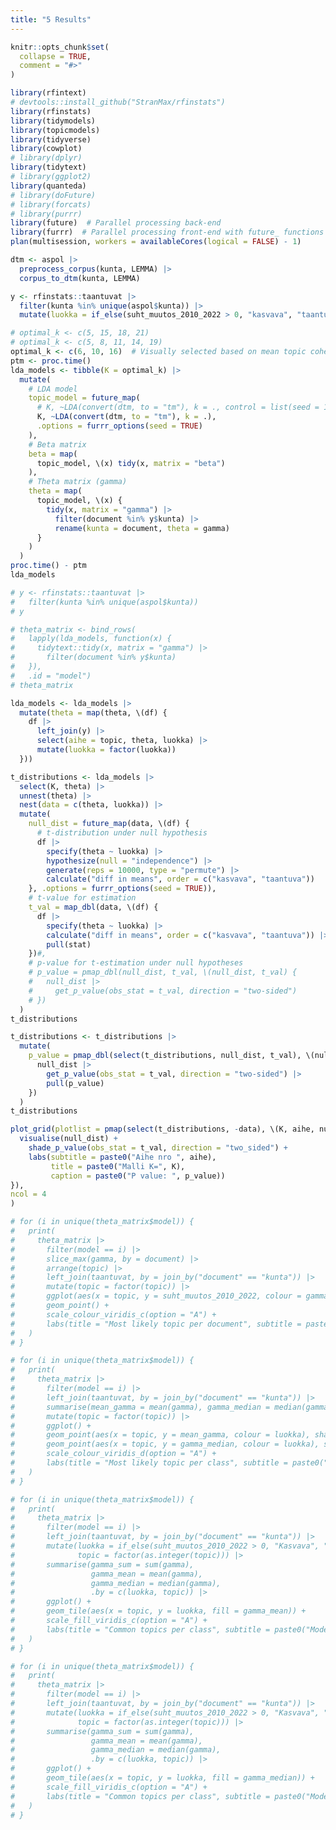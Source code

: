 ```yaml
---
title: "5 Results"
---
```


```r
knitr::opts_chunk$set(
  collapse = TRUE,
  comment = "#>"
)
```

```r
library(rfintext)
# devtools::install_github("StranMax/rfinstats")
library(rfinstats)
library(tidymodels)
library(topicmodels)
library(tidyverse)
library(cowplot)
# library(dplyr)
library(tidytext)
# library(ggplot2)
library(quanteda)
# library(doFuture)
# library(forcats)
# library(purrr)
library(future)  # Parallel processing back-end
library(furrr)  # Parallel processing front-end with future_ functions
plan(multisession, workers = availableCores(logical = FALSE) - 1)
```

```r
dtm <- aspol |>
  preprocess_corpus(kunta, LEMMA) |>
  corpus_to_dtm(kunta, LEMMA)
```

```r
y <- rfinstats::taantuvat |>
  filter(kunta %in% unique(aspol$kunta)) |>
  mutate(luokka = if_else(suht_muutos_2010_2022 > 0, "kasvava", "taantuva"))
```


```r
# optimal_k <- c(5, 15, 18, 21)
# optimal_k <- c(5, 8, 11, 14, 19)
optimal_k <- c(6, 10, 16)  # Visually selected based on mean topic coherence (see article 3)
ptm <- proc.time()
lda_models <- tibble(K = optimal_k) |>
  mutate(
    # LDA model
    topic_model = future_map(  
      # K, ~LDA(convert(dtm, to = "tm"), k = ., control = list(seed = 1234)),
      K, ~LDA(convert(dtm, to = "tm"), k = .),
      .options = furrr_options(seed = TRUE)
    ),
    # Beta matrix
    beta = map(
      topic_model, \(x) tidy(x, matrix = "beta")
    ),
    # Theta matrix (gamma)
    theta = map(
      topic_model, \(x) {
        tidy(x, matrix = "gamma") |> 
          filter(document %in% y$kunta) |>
          rename(kunta = document, theta = gamma)
      }
    )
  )
proc.time() - ptm
lda_models
```

```r
# y <- rfinstats::taantuvat |>
#   filter(kunta %in% unique(aspol$kunta))
# y
```

```r
# theta_matrix <- bind_rows(
#   lapply(lda_models, function(x) {
#     tidytext::tidy(x, matrix = "gamma") |>
#       filter(document %in% y$kunta)
#   }),
#   .id = "model")
# theta_matrix
```

```r
lda_models <- lda_models |>
  mutate(theta = map(theta, \(df) {
    df |>
      left_join(y) |>
      select(aihe = topic, theta, luokka) |>
      mutate(luokka = factor(luokka))
  }))
```


```r
t_distributions <- lda_models |>
  select(K, theta) |>
  unnest(theta) |>
  nest(data = c(theta, luokka)) |>
  mutate(
    null_dist = future_map(data, \(df) {
      # t-distribution under null hypothesis
      df |>
        specify(theta ~ luokka) |>
        hypothesize(null = "independence") |>
        generate(reps = 10000, type = "permute") |>
        calculate("diff in means", order = c("kasvava", "taantuva"))
    }, .options = furrr_options(seed = TRUE)),
    # t-value for estimation
    t_val = map_dbl(data, \(df) {
      df |>
        specify(theta ~ luokka) |>
        calculate("diff in means", order = c("kasvava", "taantuva")) |>
        pull(stat)
    })#,
    # p-value for t-estimation under null hypotheses
    # p_value = pmap_dbl(null_dist, t_val, \(null_dist, t_val) {
    #   null_dist |>
    #     get_p_value(obs_stat = t_val, direction = "two-sided")
    # })
  )
t_distributions
```

```r
t_distributions <- t_distributions |>
  mutate(
    p_value = pmap_dbl(select(t_distributions, null_dist, t_val), \(null_dist, t_val) {
      null_dist |>
        get_p_value(obs_stat = t_val, direction = "two-sided") |>
        pull(p_value)
    })
  )
t_distributions
```


```r
plot_grid(plotlist = pmap(select(t_distributions, -data), \(K, aihe, null_dist, t_val, p_value) {
  visualise(null_dist) +
    shade_p_value(obs_stat = t_val, direction = "two_sided") +
    labs(subtitle = paste0("Aihe nro ", aihe), 
         title = paste0("Malli K=", K),
         caption = paste0("P value: ", p_value)) 
}),
ncol = 4
)
```


```r
# for (i in unique(theta_matrix$model)) {
#   print(
#     theta_matrix |>
#       filter(model == i) |>
#       slice_max(gamma, by = document) |>
#       arrange(topic) |>
#       left_join(taantuvat, by = join_by("document" == "kunta")) |>
#       mutate(topic = factor(topic)) |>
#       ggplot(aes(x = topic, y = suht_muutos_2010_2022, colour = gamma)) +
#       geom_point() +
#       scale_colour_viridis_c(option = "A") +
#       labs(title = "Most likely topic per document", subtitle = paste0("Model_", i))
#   )
# }
```

```r
# for (i in unique(theta_matrix$model)) {
#   print(
#     theta_matrix |>
#       filter(model == i) |>
#       left_join(taantuvat, by = join_by("document" == "kunta")) |>
#       summarise(mean_gamma = mean(gamma), gamma_median = median(gamma), .by = c(luokka, topic)) |>
#       mutate(topic = factor(topic)) |>
#       ggplot() +
#       geom_point(aes(x = topic, y = mean_gamma, colour = luokka), shape = 16) +
#       geom_point(aes(x = topic, y = gamma_median, colour = luokka), shape = 17) +
#       scale_colour_viridis_d(option = "A") +
#       labs(title = "Most likely topic per class", subtitle = paste0("Model_", i))
#   )
# }
```

```r
# for (i in unique(theta_matrix$model)) {
#   print(
#     theta_matrix |>
#       filter(model == i) |>
#       left_join(taantuvat, by = join_by("document" == "kunta")) |>
#       mutate(luokka = if_else(suht_muutos_2010_2022 > 0, "Kasvava", "Taantuva"),
#              topic = factor(as.integer(topic))) |>
#       summarise(gamma_sum = sum(gamma),
#                 gamma_mean = mean(gamma),
#                 gamma_median = median(gamma),
#                 .by = c(luokka, topic)) |>
#       ggplot() +
#       geom_tile(aes(x = topic, y = luokka, fill = gamma_mean)) +
#       scale_fill_viridis_c(option = "A") +
#       labs(title = "Common topics per class", subtitle = paste0("Model_", i))
#   )
# }
```

```r
# for (i in unique(theta_matrix$model)) {
#   print(
#     theta_matrix |>
#       filter(model == i) |>
#       left_join(taantuvat, by = join_by("document" == "kunta")) |>
#       mutate(luokka = if_else(suht_muutos_2010_2022 > 0, "Kasvava", "Taantuva"),
#              topic = factor(as.integer(topic))) |>
#       summarise(gamma_sum = sum(gamma),
#                 gamma_mean = mean(gamma),
#                 gamma_median = median(gamma),
#                 .by = c(luokka, topic)) |>
#       ggplot() +
#       geom_tile(aes(x = topic, y = luokka, fill = gamma_median)) +
#       scale_fill_viridis_c(option = "A") +
#       labs(title = "Common topics per class", subtitle = paste0("Model_", i))
#   )
# }
```

